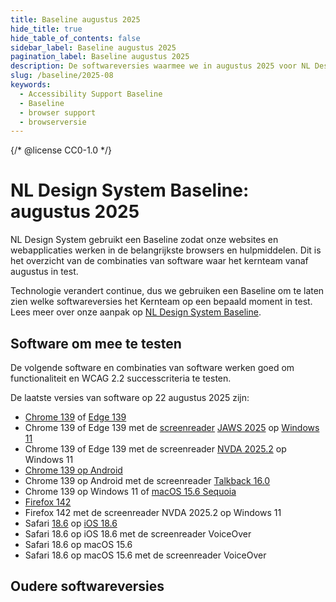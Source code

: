 ```yaml
---
title: Baseline augustus 2025
hide_title: true
hide_table_of_contents: false
sidebar_label: Baseline augustus 2025
pagination_label: Baseline augustus 2025
description: De softwareversies waarmee we in augustus 2025 voor NL Design System testen voor Baseline support.
slug: /baseline/2025-08
keywords:
  - Accessibility Support Baseline
  - Baseline
  - browser support
  - browserversie
---
```


{/* @license CC0-1.0 */}


# NL Design System Baseline: augustus 2025

<Paragraph lead>
  NL Design System gebruikt een Baseline zodat onze websites en webapplicaties werken in de belangrijkste browsers en
  hulpmiddelen. Dit is het overzicht van de combinaties van software waar het kernteam vanaf augustus in test.
</Paragraph>

Technologie verandert continue, dus we gebruiken een Baseline om te laten zien welke softwareversies het Kernteam op een bepaald moment in test. Lees meer over onze aanpak op [NL Design System Baseline](http://nldesignsystem.nl/baseline/).

<Markdown omitH1>
  <Tip />
</Markdown>

## Software om mee te testen

De volgende software en combinaties van software werken goed om functionaliteit en WCAG 2.2 successcriteria te testen.

De laatste versies van software op 22 augustus 2025 zijn:

- [Chrome 139](https://chromereleases.googleblog.com/2025/08/stable-channel-update-for-desktop_19.html) of [Edge 139](https://learn.microsoft.com/en-us/deployedge/microsoft-edge-relnote-stable-channel#version-13903405111-august-21-2025)
- Chrome 139 of Edge 139 met de [screenreader](/woordenlijst/#screenreader) [JAWS 2025](https://support.freedomscientific.com/Downloads/JAWS/JAWSWhatsNew?version=2025) op [Windows 11](https://www.microsoft.com/en-us/software-download/windows11)
- Chrome 139 of Edge 139 met de screenreader [NVDA 2025.2](https://www.nvaccess.org/post/nvda-2025-2/) op Windows 11
- [Chrome 139 op Android](https://chromereleases.googleblog.com/2025/08/chrome-for-android-update_01416888669.html)
- Chrome 139 op Android met de screenreader [Talkback 16.0](https://support.google.com/accessibility/android/answer/16294093?hl=en&ref_topic=10601875&sjid=15881667813641533001-EU)
- Chrome 139 op Windows 11 of [macOS 15.6 Sequoia](https://developer.apple.com/documentation/macos-release-notes/macos-15_6-release-notes)
- [Firefox 142](https://www.firefox.com/en-US/firefox/142.0/releasenotes/)
- Firefox 142 met de screenreader NVDA 2025.2 op Windows 11
- Safari [18.6](https://developer.apple.com/documentation/safari-release-notes/safari-18_6-release-notes) op [iOS 18.6](https://developer.apple.com/documentation/ios-ipados-release-notes/ios-ipados-18_6-release-notes)
- Safari 18.6 op iOS 18.6 met de screenreader VoiceOver
- Safari 18.6 op macOS 15.6
- Safari 18.6 op macOS 15.6 met de screenreader VoiceOver

## Oudere softwareversies

<Markdown omitH1 headingLevel={3}>
  <Support />
</Markdown>

